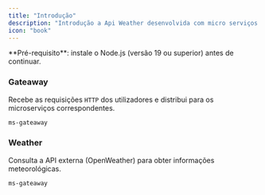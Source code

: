 ```yaml
---
title: "Introdução"
description: "Introdução a Api Weather desenvolvida com micro serviços."
icon: "book"
---
```


<Info>
**Pré-requisito**: instale o Node.js (versão 19 ou superior) antes de continuar.
</Info>

### Gateaway

Recebe as requisições `HTTP` dos utilizadores e distribui para os microserviços correspondentes.

```bash
ms-gateaway
```

### Weather

Consulta a API externa (OpenWeather) para obter informações meteorológicas.

```bash
ms-gateaway
```
